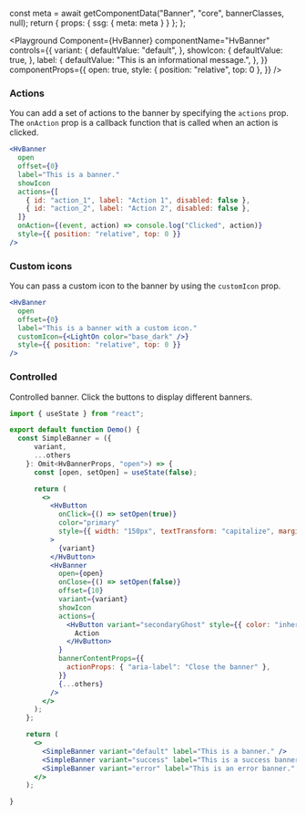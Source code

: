 



  const meta = await getComponentData("Banner", "core", bannerClasses, null);
  return { props: { ssg: { meta: meta } } };
};

<Description />

<Page>

<Playground
  Component={HvBanner}
  componentName="HvBanner"
  controls={{
    variant: {
      defaultValue: "default",
    },
    showIcon: {
      defaultValue: true,
    },
    label: {
      defaultValue: "This is an informational message.",
    },
  }}
  componentProps={{
    open: true,
    style: { position: "relative", top: 0 },
  }}
/>

### Actions

You can add a set of actions to the banner by specifying the `actions` prop. The `onAction` prop is a callback function that is called when an action is clicked.

```jsx live
<HvBanner
  open
  offset={0}
  label="This is a banner."
  showIcon
  actions={[
    { id: "action_1", label: "Action 1", disabled: false },
    { id: "action_2", label: "Action 2", disabled: false },
  ]}
  onAction={(event, action) => console.log("Clicked", action)}
  style={{ position: "relative", top: 0 }}
/>
```

### Custom icons

You can pass a custom icon to the banner by using the `customIcon` prop.

```jsx live
<HvBanner
  open
  offset={0}
  label="This is a banner with a custom icon."
  customIcon={<LightOn color="base_dark" />}
  style={{ position: "relative", top: 0 }}
/>
```

### Controlled

Controlled banner. Click the buttons to display different banners.

```jsx live
import { useState } from "react";

export default function Demo() {
  const SimpleBanner = ({
      variant,
      ...others
    }: Omit<HvBannerProps, "open">) => {
      const [open, setOpen] = useState(false);

      return (
        <>
          <HvButton
            onClick={() => setOpen(true)}
            color="primary"
            style={{ width: "150px", textTransform: "capitalize", margin: 10 }}
          >
            {variant}
          </HvButton>
          <HvBanner
            open={open}
            onClose={() => setOpen(false)}
            offset={10}
            variant={variant}
            showIcon
            actions={
              <HvButton variant="secondaryGhost" style={{ color: "inherit" }}>
                Action
              </HvButton>
            }
            bannerContentProps={{
              actionProps: { "aria-label": "Close the banner" },
            }}
            {...others}
          />
        </>
      );
    };

    return (
      <>
        <SimpleBanner variant="default" label="This is a banner." />
        <SimpleBanner variant="success" label="This is a success banner." />
        <SimpleBanner variant="error" label="This is an error banner." />
      </>
    );

}
```

</Page>
